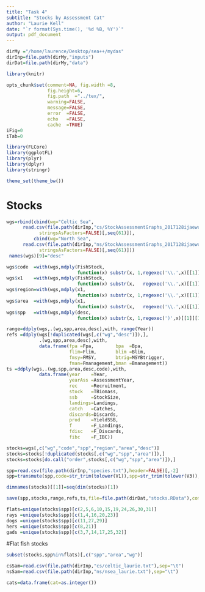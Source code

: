 ```yaml
---
title: "Task 4"
subtitle: "Stocks by Assessment Cat"
author: "Laurie Kell"
date: "`r format(Sys.time(), '%d %B, %Y')`"
output: pdf_document
---
```


```r
dirMy ="/home/laurence/Desktop/sea++/mydas"
dirInp=file.path(dirMy,"inputs")
dirDat=file.path(dirMy,"data")
```

```r
library(knitr)

opts_chunk$set(comment=NA, fig.width =8, 
               fig.height=6,
               fig.path  ="../tex/",
               warning=FALSE, 
               message=FALSE, 
               error  =FALSE, 
               echo   =FALSE,
               cache  =TRUE)
iFig=0
iTab=0
```

```r
library(FLCore)
library(ggplotFL)
library(plyr)
library(dplyr)
library(stringr)

theme_set(theme_bw())
```

# Stocks
```r
wgs=rbind(cbind(wg="Celtic Sea",
      read.csv(file.path(dirInp,"cs/StockAssessmentGraphs_2017128ijaewuckpic5ftyotcrcu20f.csv"),
            stringsAsFactors=FALSE)[,seq(61)]),
          cbind(wg="North Sea", 
      read.csv(file.path(dirInp,"ns/StockAssessmentGraphs_2017128ijaewuckpic5ftyotcrcu20f.csv"),
            stringsAsFactors=FALSE)[,seq(61)]))
 names(wgs)[9]="desc"

wgs$code  =with(wgs,mdply(FishStock,        
                          function(x) substr(x, 1,regexec('\\.',x)[[1]][1]-1)))[,2]
wgs$x1    =with(wgs,mdply(FishStock,        
                          function(x) substr(x,   regexec('\\.',x)[[1]][1]+1,nchar(x))))[,2]
wgs$region=with(wgs,mdply(x1,               
                          function(x) substr(x, 1,regexec('\\.',x)[[1]][1]-1)))[,2]
wgs$area  =with(wgs,mdply(x1,               
                          function(x) substr(x,   regexec('\\.',x)[[1]][1]+1,nchar(x1))))[,2]
wgs$spp   =with(wgs,mdply(desc, 
                          function(x) substr(x, 1,regexec(')',x)[[1]][1])))[,2]

range=ddply(wgs,.(wg,spp,area,desc),with, range(Year))
refs =ddply(wgs[!duplicated(wgs[,c("wg","desc")]),],
            .(wg,spp,area,desc),with, 
            data.frame(fpa =Fpa,        bpa  =Bpa,
                       flim=Flim,       blim =Blim,
                       fmsy=FMSY,       btrig=MSYBtrigger,
                       fman=Fmanagement,bman =Bmanagement))
ts =ddply(wgs,.(wg,spp,area,desc,code),with, 
            data.frame(year    =Year,
                       yearAss =AssessmentYear,
                       rec     =Recruitment,
                       stock   =TBiomass,
                       ssb     =StockSize,
                       landings=Landings,
                       catch   =Catches,
                       discards=Discards,
                       prod    =YieldSSB,
                       f       =F_Landings,
                       fdisc   =F_Discards,
                       fibc    =F_IBC))

stocks=wgs[,c("wg","code","spp","region","area","desc")]
stocks=stocks[!duplicated(stocks[,c("wg","spp","area")]),]
stocks=stocks[do.call("order",stocks[,c("wg","spp","area")]),]

spp=read.csv(file.path(dirInp,"species.txt"),header=FALSE)[,-2]
spp=transmute(spp,code=str_trim(tolower(V1)),spp=str_trim(tolower(V3)),worm=V4)

dimnames(stocks)[[1]]=seq(dim(stocks)[1])

save(spp,stocks,range,refs,ts,file=file.path(dirDat,"stocks.RData"),compress="xz")

flats=unique(stocks$spp)[c(2,5,6,10,15,19,24,26,30,31)]
rays =unique(stocks$spp)[c(1,4,16,20,23)]
dogs =unique(stocks$spp)[c(11,27,29)]
hers =unique(stocks$spp)[c(8,21)]
gads =unique(stocks$spp)[c(3,7,14,17,25,32)]
```

#Flat fish stocks
```r
subset(stocks,spp%in%flats)[,c("spp","area","wg")]
```

```r
csSam=read.csv(file.path(dirInp,"cs/celtic_laurie.txt"),sep="\t")
nsSam=read.csv(file.path(dirInp,"ns/nsea_laurie.txt"),sep="\t")
```

```r
cats=data.frame(cat=as.integer())
```

